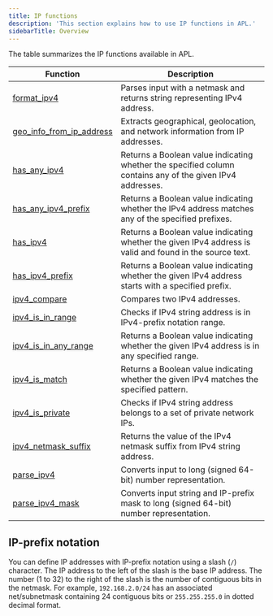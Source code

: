 ```yaml
---
title: IP functions
description: 'This section explains how to use IP functions in APL.'
sidebarTitle: Overview
---
```


The table summarizes the IP functions available in APL.

| Function                                                                                | Description |
|-----------------------------------------------------------------------------------------|-------------|
| [format_ipv4](/apl/scalar-functions/ip-functions/format-ipv4)                           | Parses input with a netmask and returns string representing IPv4 address.            |
| [geo_info_from_ip_address](/apl/scalar-functions/ip-functions/geo-info-from-ip-address) | Extracts geographical, geolocation, and network information from IP addresses.            |
| [has_any_ipv4](/apl/scalar-functions/ip-functions/has-any-ipv4)                         | Returns a Boolean value indicating whether the specified column contains any of the given IPv4 addresses.            |
| [has_any_ipv4_prefix](/apl/scalar-functions/ip-functions/has-any-ipv4-prefix)           | Returns a Boolean value indicating whether the IPv4 address matches any of the specified prefixes.            |
| [has_ipv4](/apl/scalar-functions/ip-functions/has-ipv4)                                 | Returns a Boolean value indicating whether the given IPv4 address is valid and found in the source text.            |
| [has_ipv4_prefix](/apl/scalar-functions/ip-functions/has-ipv4-prefix)                   | Returns a Boolean value indicating whether the given IPv4 address starts with a specified prefix.            |
| [ipv4_compare](/apl/scalar-functions/ip-functions/ipv4-compare)                         | Compares two IPv4 addresses.            |
| [ipv4_is_in_range](/apl/scalar-functions/ip-functions/ipv4-is-in-range)                 | Checks if IPv4 string address is in IPv4-prefix notation range.            |
| [ipv4_is_in_any_range](/apl/scalar-functions/ip-functions/ipv4-is-in-any-range)         | Returns a Boolean value indicating whether the given IPv4 address is in any specified range.            |
| [ipv4_is_match](/apl/scalar-functions/ip-functions/ipv4-is-match)                       | Returns a Boolean value indicating whether the given IPv4 matches the specified pattern.            |
| [ipv4_is_private](/apl/scalar-functions/ip-functions/ipv4-is-private)                   | Checks if IPv4 string address belongs to a set of private network IPs.            |
| [ipv4_netmask_suffix](/apl/scalar-functions/ip-functions/ipv4-netmask-suffix)           | Returns the value of the IPv4 netmask suffix from IPv4 string address.            |
| [parse_ipv4](/apl/scalar-functions/ip-functions/parse-ipv4)                             | Converts input to long (signed 64-bit) number representation.            |
| [parse_ipv4_mask](/apl/scalar-functions/ip-functions/parse-ipv4-mask)                   | Converts input string and IP-prefix mask to long (signed 64-bit) number representation.            |

## IP-prefix notation

You can define IP addresses with IP-prefix notation using a slash (`/`) character. The IP address to the left of the slash is the base IP address. The number (1 to 32) to the right of the slash is the number of contiguous bits in the netmask. For example, `192.168.2.0/24` has an associated net/subnetmask containing 24 contiguous bits or `255.255.255.0` in dotted decimal format.